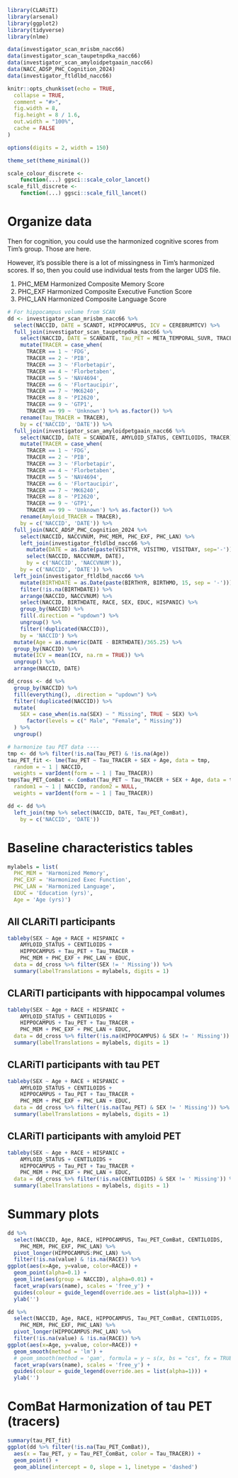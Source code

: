 
```r
library(CLARiTI)
library(arsenal)
library(ggplot2)
library(tidyverse)
library(nlme)

data(investigator_scan_mrisbm_nacc66)
data(investigator_scan_taupetnpdka_nacc66)
data(investigator_scan_amyloidpetgaain_nacc66)
data(NACC_ADSP_PHC_Cognition_2024)
data(investigator_ftldlbd_nacc66)

knitr::opts_chunk$set(echo = TRUE,
  collapse = TRUE,
  comment = "#>",
  fig.width = 8, 
  fig.height = 8 / 1.6, 
  out.width = "100%",
  cache = FALSE
)

options(digits = 2, width = 150)

theme_set(theme_minimal())

scale_colour_discrete <-
    function(...) ggsci::scale_color_lancet()
scale_fill_discrete <-
    function(...) ggsci::scale_fill_lancet()
```

# Organize data

Then for cognition, you could use the harmonized cognitive scores from Tim's group.  Those are here. 

However, it's possible there is a lot of missingness in Tim's harmonized scores.  If so, then you could use individual tests from the larger UDS file.

1.	PHC_MEM 		Harmonized Composite Memory Score 
2.	PHC_EXF		Harmonized Composite Executive Function Score 
3.	PHC_LAN		Harmonized Composite Language Score

```r
# For hippocampus volume from SCAN
dd <- investigator_scan_mrisbm_nacc66 %>%
  select(NACCID, DATE = SCANDT, HIPPOCAMPUS, ICV = CEREBRUMTCV) %>%
  full_join(investigator_scan_taupetnpdka_nacc66 %>%
    select(NACCID, DATE = SCANDATE, Tau_PET = META_TEMPORAL_SUVR, TRACER) %>%
    mutate(TRACER = case_when(
      TRACER == 1 ~ 'FDG',
      TRACER == 2 ~ 'PIB',
      TRACER == 3 ~ 'Florbetapir',
      TRACER == 4 ~ 'Florbetaben',
      TRACER == 5 ~ 'NAV4694',
      TRACER == 6 ~ 'Flortaucipir',
      TRACER == 7 ~ 'MK6240',
      TRACER == 8 ~ 'PI2620',
      TRACER == 9 ~ 'GTP1',
      TRACER == 99 ~ 'Unknown') %>% as.factor()) %>%
    rename(Tau_TRACER = TRACER),
    by = c('NACCID', 'DATE')) %>%
  full_join(investigator_scan_amyloidpetgaain_nacc66 %>%
    select(NACCID, DATE = SCANDATE, AMYLOID_STATUS, CENTILOIDS, TRACER) %>%
    mutate(TRACER = case_when(
      TRACER == 1 ~ 'FDG',
      TRACER == 2 ~ 'PIB',
      TRACER == 3 ~ 'Florbetapir',
      TRACER == 4 ~ 'Florbetaben',
      TRACER == 5 ~ 'NAV4694',
      TRACER == 6 ~ 'Flortaucipir',
      TRACER == 7 ~ 'MK6240',
      TRACER == 8 ~ 'PI2620',
      TRACER == 9 ~ 'GTP1',
      TRACER == 99 ~ 'Unknown') %>% as.factor()) %>%
    rename(Amyloid_TRACER = TRACER),
    by = c('NACCID', 'DATE')) %>%
  full_join(NACC_ADSP_PHC_Cognition_2024 %>%
    select(NACCID, NACCVNUM, PHC_MEM, PHC_EXF, PHC_LAN) %>%
    left_join(investigator_ftldlbd_nacc66 %>%
      mutate(DATE = as.Date(paste(VISITYR, VISITMO, VISITDAY, sep='-'))) %>%
      select(NACCID, NACCVNUM, DATE),
      by = c('NACCID', 'NACCVNUM')),
    by = c('NACCID', 'DATE')) %>%
  left_join(investigator_ftldlbd_nacc66 %>%
    mutate(BIRTHDATE = as.Date(paste(BIRTHYR, BIRTHMO, 15, sep = '-'))) %>%
    filter(!is.na(BIRTHDATE)) %>%
    arrange(NACCID, NACCVNUM) %>%
    select(NACCID, BIRTHDATE, RACE, SEX, EDUC, HISPANIC) %>%
    group_by(NACCID) %>%
    fill(.direction = "updown") %>%
    ungroup() %>%
    filter(!duplicated(NACCID)),
    by = 'NACCID') %>%
  mutate(Age = as.numeric(DATE - BIRTHDATE)/365.25) %>%
  group_by(NACCID) %>%
  mutate(ICV = mean(ICV, na.rm = TRUE)) %>%
  ungroup() %>%
  arrange(NACCID, DATE)

dd_cross <- dd %>%
  group_by(NACCID) %>%
  fill(everything(), .direction = "updown") %>%
  filter(!duplicated(NACCID)) %>%
  mutate(
    SEX = case_when(is.na(SEX) ~ " Missing", TRUE ~ SEX) %>%
      factor(levels = c(" Male", "Female", " Missing"))
  ) %>%
  ungroup()

# harmonize tau PET data ----
tmp <- dd %>% filter(!is.na(Tau_PET) & !is.na(Age))
tau_PET_fit <- lme(Tau_PET ~ Tau_TRACER + SEX + Age, data = tmp,
  random = ~ 1 | NACCID,
  weights = varIdent(form = ~ 1 | Tau_TRACER))
tmp$Tau_PET_ComBat <- ComBat(Tau_PET ~ Tau_TRACER + SEX + Age, data = tmp,
  random1 = ~ 1 | NACCID, random2 = NULL,
  weights = varIdent(form = ~ 1 | Tau_TRACER))

dd <- dd %>%
  left_join(tmp %>% select(NACCID, DATE, Tau_PET_ComBat), 
    by = c('NACCID', 'DATE'))
```

# Baseline characteristics tables

```r
mylabels = list(
  PHC_MEM = 'Harmonized Memory', 
  PHC_EXF = 'Harmonized Exec Function', 
  PHC_LAN = 'Harmonized Language',
  EDUC = 'Education (yrs)',
  Age = 'Age (yrs)')
```

## All CLARiTI participants
```r
tableby(SEX ~ Age + RACE + HISPANIC + 
    AMYLOID_STATUS + CENTILOIDS +
    HIPPOCAMPUS + Tau_PET + Tau_TRACER +
    PHC_MEM + PHC_EXF + PHC_LAN + EDUC, 
  data = dd_cross %>% filter(SEX != ' Missing')) %>%
  summary(labelTranslations = mylabels, digits = 1)
```

## CLARiTI participants with hippocampal volumes
```r
tableby(SEX ~ Age + RACE + HISPANIC + 
    AMYLOID_STATUS + CENTILOIDS +
    HIPPOCAMPUS + Tau_PET + Tau_TRACER +
    PHC_MEM + PHC_EXF + PHC_LAN + EDUC, 
  data = dd_cross %>% filter(!is.na(HIPPOCAMPUS) & SEX != ' Missing')) %>%
  summary(labelTranslations = mylabels, digits = 1)
```

## CLARiTI participants with tau PET
```r
tableby(SEX ~ Age + RACE + HISPANIC + 
    AMYLOID_STATUS + CENTILOIDS +
    HIPPOCAMPUS + Tau_PET + Tau_TRACER +
    PHC_MEM + PHC_EXF + PHC_LAN + EDUC, 
  data = dd_cross %>% filter(!is.na(Tau_PET) & SEX != ' Missing')) %>%
  summary(labelTranslations = mylabels, digits = 1)
```

## CLARiTI participants with amyloid PET
```r
tableby(SEX ~ Age + RACE + HISPANIC + 
    AMYLOID_STATUS + CENTILOIDS +
    HIPPOCAMPUS + Tau_PET + Tau_TRACER +
    PHC_MEM + PHC_EXF + PHC_LAN + EDUC, 
  data = dd_cross %>% filter(!is.na(CENTILOIDS) & SEX != ' Missing')) %>%
  summary(labelTranslations = mylabels, digits = 1)
```

# Summary plots

```r
dd %>% 
  select(NACCID, Age, RACE, HIPPOCAMPUS, Tau_PET_ComBat, CENTILOIDS,
    PHC_MEM, PHC_EXF, PHC_LAN) %>%
  pivot_longer(HIPPOCAMPUS:PHC_LAN) %>%
  filter(!is.na(value) & !is.na(RACE)) %>%
ggplot(aes(x=Age, y=value, color=RACE)) +
  geom_point(alpha=0.1) +
  geom_line(aes(group = NACCID), alpha=0.01) +
  facet_wrap(vars(name), scales = 'free_y') +
  guides(colour = guide_legend(override.aes = list(alpha=1))) +
  ylab('')
```

```r
dd %>% 
  select(NACCID, Age, RACE, HIPPOCAMPUS, Tau_PET_ComBat, CENTILOIDS,
    PHC_MEM, PHC_EXF, PHC_LAN) %>%
  pivot_longer(HIPPOCAMPUS:PHC_LAN) %>%
  filter(!is.na(value) & !is.na(RACE)) %>%
ggplot(aes(x=Age, y=value, color=RACE)) +
  geom_smooth(method = 'lm') +
  # geom_smooth(method = 'gam', formula = y ~ s(x, bs = "cs", fx = TRUE, k = 1)) +
  facet_wrap(vars(name), scales = 'free_y') +
  guides(colour = guide_legend(override.aes = list(alpha=1))) +
  ylab('')
```

# ComBat Harmonization of tau PET (tracers)

```r
summary(tau_PET_fit)
ggplot(dd %>% filter(!is.na(Tau_PET_ComBat)), 
  aes(x = Tau_PET, y = Tau_PET_ComBat, color = Tau_TRACER)) +
  geom_point() +
  geom_abline(intercept = 0, slope = 1, linetype = 'dashed')
```
